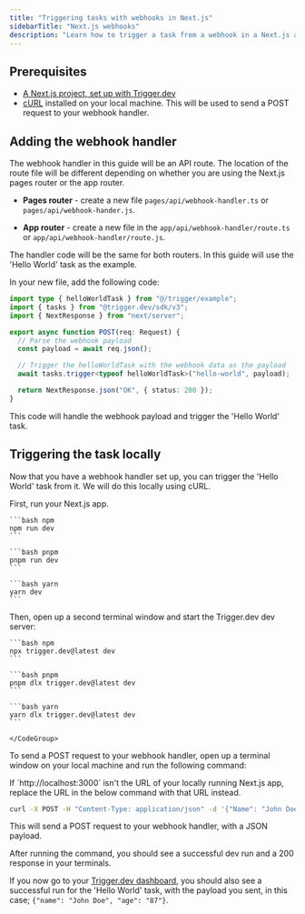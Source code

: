 ```yaml
---
title: "Triggering tasks with webhooks in Next.js"
sidebarTitle: "Next.js webhooks"
description: "Learn how to trigger a task from a webhook in a Next.js app."
---
```


## Prerequisites

- [A Next.js project, set up with Trigger.dev](/guides/frameworks/nextjs)
- [cURL](https://curl.se/) installed on your local machine. This will be used to send a POST request to your webhook handler.

## Adding the webhook handler

The webhook handler in this guide will be an API route. The location of the route file will be different depending on whether you are using the Next.js pages router or the app router.

- **Pages router** - create a new file `pages/api/webhook-handler.ts` or `pages/api/webhook-hander.js`.

- **App router** - create a new file in the `app/api/webhook-handler/route.ts` or `app/api/webhook-handler/route.js`.

The handler code will be the same for both routers. In this guide will use the 'Hello World' task as the example.

In your new file, add the following code:

```ts
import type { helloWorldTask } from "@/trigger/example";
import { tasks } from "@trigger.dev/sdk/v3";
import { NextResponse } from "next/server";

export async function POST(req: Request) {
  // Parse the webhook payload
  const payload = await req.json();

  // Trigger the helloWorldTask with the webhook data as the payload
  await tasks.trigger<typeof helloWorldTask>("hello-world", payload);

  return NextResponse.json("OK", { status: 200 });
}
```

This code will handle the webhook payload and trigger the 'Hello World' task.

## Triggering the task locally

Now that you have a webhook handler set up, you can trigger the 'Hello World' task from it. We will do this locally using cURL.

<Steps>

<Step title="Run your Next.js app and the Trigger.dev dev server">

First, run your Next.js app.

<CodeGroup>

    ```bash npm
    npm run dev
    ```

    ```bash pnpm
    pnpm run dev
    ```

    ```bash yarn
    yarn dev
    ```

</CodeGroup>

Then, open up a second terminal window and start the Trigger.dev dev server:

<CodeGroup>

    ```bash npm
    npx trigger.dev@latest dev
    ```

    ```bash pnpm
    pnpm dlx trigger.dev@latest dev
    ```

    ```bash yarn
    yarn dlx trigger.dev@latest dev
    ```

    </CodeGroup>

</Step>

<Step title="Trigger the webhook with some dummy data">

To send a POST request to your webhook handler, open up a terminal window on your local machine and run the following command:

<Tip>
  If `http://localhost:3000` isn't the URL of your locally running Next.js app, replace the URL in
  the below command with that URL instead.
</Tip>

```bash
curl -X POST -H "Content-Type: application/json" -d '{"Name": "John Doe", "Age": "87"}' http://localhost:3000/api/webhook-handler
```

This will send a POST request to your webhook handler, with a JSON payload.

</Step>

<Step title="Check the task ran successfully">

After running the command, you should see a successful dev run and a 200 response in your terminals.

If you now go to your [Trigger.dev dashboard](https://cloud.trigger.dev), you should also see a successful run for the 'Hello World' task, with the payload you sent, in this case; `{"name": "John Doe", "age": "87"}`.

</Step>

</Steps>
